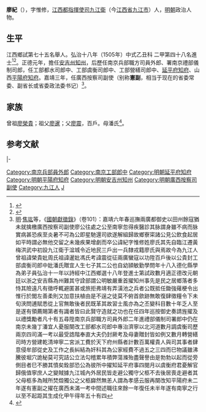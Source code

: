 {{Otheruses|廖紀|other=同名或類似名的其它條目描述}}
{{明清人物信息框
| 姓名 = 廖紀
| 原名 =
| 圖片名稱= 
| 圖片大小 =
| 圖片說明 = 
| 最高職務 = 廣西按察司副使
| 國家 = 大明 
| 爵位 =
| 籍貫 = 湖廣黃梅縣
| 族裔 = 
| 字號 = 字惟修
| 諡號 =
| 出生日期 = 成化十年（1474年）
| 出生地點 = <!---湖廣黃梅縣--->
| 逝世日期 = 嘉靖六年（1527年）
| 逝世地點 =
| 墓葬 =
| 配偶 = 
| 親屬 = 
| 出身 =
* 弘治十八年乙丑科進士出身
| 經歷 =
| 著作 =  
}}
'''廖紀'''（{{bd|1474年||1527年|catIdx=}}），字惟修，[[江西都指揮使司|江西都指揮使司]][[九江衛|九江衛]]（今[[江西省|江西省]][[九江市|九江市]]）人，[[明朝|明朝]]政治人物。

== 生平 ==
江西鄉試第七十五名舉人。弘治十八年（1505年）中式乙丑科<!---會試第二百十一名--->二甲第四十八名進士<ref>{{Cite book|title=《皇明贡举考》卷五|last=（明）[[张朝瑞|张朝瑞]]|first=|publisher=《续修四库全书》史部第828册|year=|isbn=|location=|pages=}}</ref><ref>{{Cite book|title=贡举志五种 上|last=鲁小俊，江俊伟著|first=|publisher=武汉：武汉大学出版社|year=2009|isbn=978-7-307-07043-1|location=|pages=}}</ref>。正德元年，擔任[[安吉州|安吉州]][[知州|知州]]，后歷任南京兵部職方司員外郎、署南京禮部儀制司郎，任工部都水司郎中、工部虞衡司郎中、工部營繕司郎中、[[延平府|延平府]][[知府|知府]]、山西[[平陽府|平陽府]][[知府|知府]]。嘉靖三年，任廣西按察司副使（别称'''憲副 '''，相当于现在的省委常委、副省长或省委政法委书记）<ref>[[明|明]]·[[焦竑|焦竑]]等，《[[國朝獻徵錄|國朝獻徵錄]]》（卷101）：嘉靖六年春巡撫兩廣都御史以田州餘寇猶未就擒檄廣西按察司副使廖公往處之公至南寧忽得疾醫診其脉謂身雖不病而脉實病甚恐疾至炎暑不可為公即星馳還司欲遂解組歸故鄉寮寀諸公見公飲食起居如平時謂必無他交留之未幾疾果增劇而卒公諱紀字惟修姓廖氏其先自臨江遷黃梅洪武中初設九江衛于湓城令近地民三戶出一兵隸戎籍廖氏與焉故今為九江人曾祖諱榮貴妣周氏祖諱暹妣馮氏考諱震從征兩廣蠻寇以功陞百戶後以公貴封工部虞衡司郎中妣潘氏贈宜人生七子其二公也自幼頴敏勤學問年十八入德化縣學為弟子員弘治十一年以詩經中江西鄉選十八年登進士第試政數月適正德改元朝廷以浙之安吉縣為州難其守詮部謂公明敏嚴重首擢知州事先是民之居鄉落者多恃其險遠凡有徵呼輒避匿甚或旅拒弗靖有弄潢池之兵者公既抵任鋤強薙梗令出惟行於閭左善柔則又加意扶植由是不逞之徒莫不俯首歛跡無敢復肆徵糧令下未旬浹問逋賦悉從上官無敢後者民既革其故習士風亦為之丕變科目數十年乏人至是遂有領薦賜第者有識者皆曰此賢守造就之功也在任四年巡按御史奏請旌擢及以禮獎勵者凡十有五尋陞南京兵部職方司員外郎二年進禮部儀制司署郎中仍在南京未幾丁潘宜人憂服闋改工部都水司郎中專治濟寧以北河道數月調虞衡司歷兩京四司滿一考以最受誥階奉直大夫仍封厥考及母妻贈封皆如例又數月轉營繕司時方營建乾清坤寧二宮派工費於天下府州縣者計數百萬權貴人與司其事者肆意侵牟部從史及工作之長糾結為奸科其為公家經費不過五之三四而巳物議雖沸騰彼堀穴詭秘莫可究詰公立法勾稽累年積弊蕩滌殆盡聲譽由是勃勃以起而從旁側目者巳不勝其憤矣銓部恐公為彼所中擢知延平府事四閱月以虞衡府君憂解官歸俄值寧庶人之變賊據九江城內外居民皆走避公獨守父柩不去後居喪走避者其父母柩多為賊所焚燬獨公之父柩巋然無恙人謂為孝感云服再闋改知平陽府未二年遂有憲副之擢在廣西未滿一考中間述職往來餘一年復任未半年遂有南寧之行以至不起距其生成化甲午得年五十有四</ref>。

== 家族 ==
曾祖[[廖榮貴|廖榮貴]]；祖父[[廖暹|廖暹]]；父[[廖震|廖震]]，百戶。母潘氏<ref>{{Cite book|title=天一阁藏明代科举录选刊 登科录 点校本|last=龚延明主编|first=|publisher=宁波出版社|year=2016|isbn=978-7-5526-2320-8|location=宁波|pages=|quote=《天一閣藏明代科舉錄選刊.登科錄》之《弘治十八年進士登科錄》}}</ref>。

==参考文献==
{{reflist}}

{{start box}}
{{s-off}}
{{s-before|[[龍越|龍越]]}}
{{s-title|明朝安吉州知州|1507年－1511年}}
{{s-after|[[陳善_(弘治進士)|陳善]]}}
|-
{{succession box|[[姜文魁|姜文魁]]|[[欧阳铎|欧阳铎]]|[[延平府|延平府]][[知府|知府]]|正德年间}}
{{end box}}
{{弘治十八年乙丑科殿試金榜}}
{{DEFAULTSORT:Liao}}
[[Category:南京兵部員外郎|Category:南京兵部員外郎]]
[[Category:南京工部郎中|Category:南京工部郎中]]
[[Category:明朝延平府知府|Category:明朝延平府知府]]
[[Category:明朝平陽府知府|Category:明朝平陽府知府]]
[[Category:明朝安吉州知州|Category:明朝安吉州知州]]
[[Category:明朝廣西按察司副使|Category:明朝廣西按察司副使]]
[[Category:九江人|Category:九江人]]
[[Category:廖姓|J]]